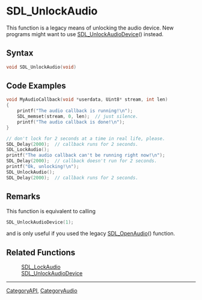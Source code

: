 
= SDL_UnlockAudio =
This function is a legacy means of unlocking the audio device. New programs might want to use [[SDL_UnlockAudioDevice]]() instead.


== Syntax ==
<syntaxhighlight lang='c++'>
void SDL_UnlockAudio(void)
</syntaxhighlight>

== Code Examples ==
<syntaxhighlight lang='c++'>
void MyAudioCallback(void *userdata, Uint8* stream, int len)
{
    printf("The audio callback is running!\n");
    SDL_memset(stream, 0, len);  // just silence.
    printf("The audio callback is done!\n");
}

// don't lock for 2 seconds at a time in real life, please.
SDL_Delay(2000);  // callback runs for 2 seconds.
SDL_LockAudio();
printf("The audio callback can't be running right now!\n");
SDL_Delay(2000);  // callback doesn't run for 2 seconds.
printf("Ok, unlocking!\n");
SDL_UnlockAudio();
SDL_Delay(2000);  // callback runs for 2 seconds.
</syntaxhighlight>

== Remarks ==
This function is equivalent to calling

<syntaxhighlight lang='c++'>
SDL_UnlockAudioDevice(1);
</syntaxhighlight>

and is only useful if you used the legacy [[SDL_OpenAudio]]() function.

== Related Functions ==
:[[SDL_LockAudio]]
:[[SDL_UnlockAudioDevice]]

----
[[CategoryAPI]], [[CategoryAudio]]
